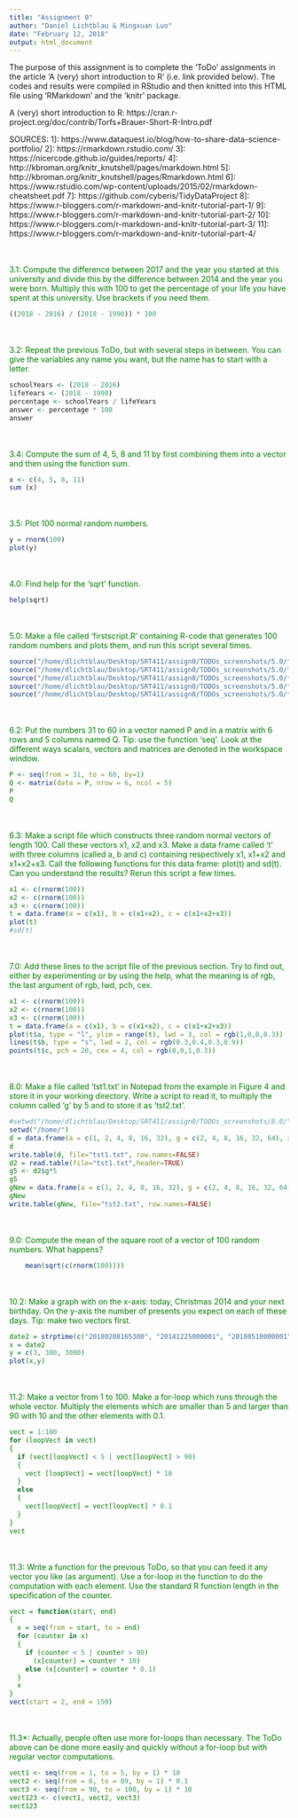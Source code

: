 ```yaml
---
title: "Assignment 0"
author: "Daniel Lichtblau & Mingxuan Luo"
date: "February 12, 2018"
output: html_document
---
```


<style>
p1  {
   color:green
}
</style>

The purpose of this assignment is to complete the 'ToDo' assignments in the article 'A (very) short introduction to R' (i.e. link provided below). The codes and results were compiled in RStudio and then knitted into this HTML file using 'RMarkdown' and the 'knitr' package.

A (very) short introduction to R: https://cran.r-project.org/doc/contrib/Torfs+Brauer-Short-R-Intro.pdf

SOURCES:
1]: https://www.dataquest.io/blog/how-to-share-data-science-portfolio/
2]: https://rmarkdown.rstudio.com/
3]: https://nicercode.github.io/guides/reports/
4]: http://kbroman.org/knitr_knutshell/pages/markdown.html
5]: http://kbroman.org/knitr_knutshell/pages/Rmarkdown.html
6]: https://www.rstudio.com/wp-content/uploads/2015/02/rmarkdown-cheatsheet.pdf
7]: https://github.com/cyberis/TidyDataProject
8]: https://www.r-bloggers.com/r-markdown-and-knitr-tutorial-part-1/
9]: https://www.r-bloggers.com/r-markdown-and-knitr-tutorial-part-2/
10]: https://www.r-bloggers.com/r-markdown-and-knitr-tutorial-part-3/
11]: https://www.r-bloggers.com/r-markdown-and-knitr-tutorial-part-4/

<br><br>
<p1>3.1: Compute the difference between 2017 and the year  you started at this university and divide this by the difference between 2014 and the year
    you  were  born.   Multiply  this  with  100  to  get the  percentage  of  your  life  you  have  spent  at this university.  Use brackets if you     need them.</p1>
```R
((2018 - 2016) / (2018 - 1990)) * 100
```

<br><br>
<p1>3.2: Repeat the previous ToDo,  but with  several steps in  between. You  can give  the variables any name you want, but the name has to start
   with a letter.</p1>
```R
schoolYears <- (2018 - 2016)
lifeYears <- (2018 - 1990)
percentage <- schoolYears / lifeYears
answer <- percentage * 100
answer
```

<br><br>
<p1>3.4: Compute the sum of 4, 5, 8 and 11 by first combining them into a vector and then using the function sum.</p1>
```R
x <- c(4, 5, 8, 11)
sum (x)
```

<br><br>
<p1>3.5: Plot 100 normal random numbers.</p1>
```R
y = rnorm(100)
plot(y)
```

<br><br>
<p1>4.0: Find help for the 'sqrt' function.</p1>
```R
help(sqrt)
```

<br><br>
<p1>5.0: Make a file called 'firstscript.R' containing R-code that generates  100  random  numbers and plots them, and run this script several times.</p1>
```R
source("/home/dlichtblau/Desktop/SRT411/assign0/TODOs_screenshots/5.0/firstscript.R")
source("/home/dlichtblau/Desktop/SRT411/assign0/TODOs_screenshots/5.0/firstscript.R")
source("/home/dlichtblau/Desktop/SRT411/assign0/TODOs_screenshots/5.0/firstscript.R")
source("/home/dlichtblau/Desktop/SRT411/assign0/TODOs_screenshots/5.0/firstscript.R")
source("/home/dlichtblau/Desktop/SRT411/assign0/TODOs_screenshots/5.0/firstscript.R")
```

<br><br>
<p1>6.2: Put the  numbers 31  to  60  in  a vector  named P and in a matrix with 6 rows and 5 columns named Q. Tip: use the function 'seq'. Look at the different ways scalars, vectors and matrices are denoted in the workspace window.</p>
```R
P <- seq(from = 31, to = 60, by=1)
Q <- matrix(data = P, nrow = 6, ncol = 5)
P
Q
```

<br><br>
<p1>6.3: Make a script file which constructs three random normal vectors of length 100. Call these vectors x1, x2 and x3. Make a data frame called 't' with three columns (called a, b and c) containing respectively x1, x1+x2 and x1+x2+x3. Call the following functions for this data frame: plot(t) and sd(t). Can you understand the results? Rerun this script a few times.</p>
```R
x1 <- c(rnorm(100))
x2 <- c(rnorm(100))
x3 <- c(rnorm(100))
t = data.frame(a = c(x1), b = c(x1+x2), c = c(x1+x2+x3))
plot(t)
#sd(t)
```

<br><br>
<p1>7.0: Add these lines to the script file of the previous section. Try to find out, either by experimenting or by using the help, what the meaning
is of rgb, the last argument of rgb, lwd, pch, cex.</p1>
```R
x1 <- c(rnorm(100))
x2 <- c(rnorm(100))
x3 <- c(rnorm(100))
t = data.frame(a = c(x1), b = c(x1+x2), c = c(x1+x2+x3))
plot(t$a, type = "l", ylim = range(t), lwd = 3, col = rgb(1,0,0,0.3))
lines(t$b, type = "s", lwd = 2, col = rgb(0.3,0.4,0.3,0.9))
points(t$c, pch = 20, cex = 4, col = rgb(0,0,1,0.3))
```

<br><br>
<p1>8.0: Make a file called 'tst1.txt' in Notepad from the example in Figure 4 and store it in your working directory. Write a script to read it, to
multiply the column called 'g' by 5 and to store it as 'tst2.txt'.</p1>
```R
#setwd("/home/dlichtblau/Desktop/SRT411/assign0/TODOs_screenshots/8.0/")
setwd("/home/")
d = data.frame(a = c(1, 2, 4, 8, 16, 32), g = c(2, 4, 8, 16, 32, 64), x = c(3, 6, 12, 24, 48, 96))
d
write.table(d, file="tst1.txt", row.names=FALSE)
d2 = read.table(file="tst1.txt",header=TRUE)
g5 <- d2$g*5
g5
gNew = data.frame(a = c(1, 2, 4, 8, 16, 32), g = c(2, 4, 8, 16, 32, 64), gCol5 = g5, x = c(3, 6, 12, 24, 48, 96))
gNew
write.table(gNew, file="tst2.txt", row.names=FALSE)
```

<br><br>
<p1>9.0: Compute the mean of the square root of a vector of 100 random numbers. What happens?</p1>
```R
    mean(sqrt(c(rnorm(100))))
```

<br><br>
</p1>10.2: Make a graph with on the x-axis: today, Christmas 2014 and your next birthday. On the y-axis the number of presents you expect on each of these days. Tip: make two vectors first.</p1>
```R
date2 = strptime(c("20180208165300", "20141225000001", "20180510000001"), format="%Y%m%d%H%M%S")
x = date2
y = c(3, 300, 3000)
plot(x,y)
```

<br><br>
<p1>11.2: Make a vector from 1 to 100. Make a for-loop which runs through the whole vector. Multiply the elements which are smaller than 5 and larger than 90 with 10 and the other elements with 0.1.</p1>
```r
vect = 1:100
for (loopVect in vect)
{
  if (vect[loopVect] < 5 | vect[loopVect] > 90)
  {
    vect [loopVect] = vect[loopVect] * 10
  }
  else
  {
    vect[loopVect] = vect[loopVect] * 0.1
  }
}
vect
```

<br><br>
<p1>11.3: Write a function for the previous ToDo, so that you can feed it any vector you like (as argument). Use a for-loop in the function to do the computation with each element. Use the standard R function length in the specification of the counter.</p1>
```R
vect = function(start, end)
{
  x = seq(from = start, to = end)
  for (counter in x)
  {
    if (counter < 5 | counter > 90)
      (x[counter] = counter * 10)
    else (x[counter] = counter * 0.1)
  }
  x
}
vect(start = 2, end = 150)
```

<br><br>
<p1>11.3*: Actually, people often use more for-loops than necessary. The ToDo above can be done more easily and quickly without a for-loop but with regular vector computations.</p1>
```R
vect1 <- seq(from = 1, to = 5, by = 1) * 10
vect2 <- seq(from = 6, to = 89, by = 1) * 0.1
vect3 <- seq(from = 90, to = 100, by = 1) * 10
vect123 <- c(vect1, vect2, vect3)
vect123
```



